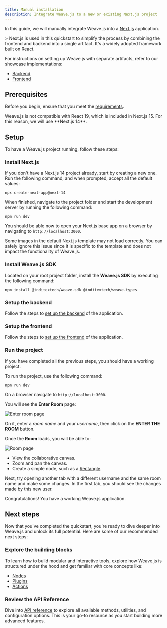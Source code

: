 ```yaml
---
title: Manual installation
description: Integrate Weave.js to a new or existing Next.js project
---
```



In this guide, we will manually integrate Weave.js into a [Next.js](https://nextjs.org/docs) application.

<Callout title="Why Next.js?" type="note">
>
  Next.js is used in this quickstart to simplify the process by combining the frontend and backend into a single artifact.
  It's a widely adopted framework built on React.

  For instructions on setting up Weave.js with separate artifacts, refer to our showcase implementations: 

* [Backend](https://github.com/InditexTech/weavejs-backend)
* [Frontend](https://github.com/InditexTech/weavejs-frontend)
</Callout>

## Prerequisites

Before you begin, ensure that you meet the [requirements](/docs/main/requirements).

<Callout title="Next.js version used">
  Weave.js is not compatible with React 19, which is included in Next.js 15. For this reason, we will use **Next.js 14**.
</Callout>

## Setup

To have a Weave.js project running, follow these steps:

<div className="fd-steps">

<div className="[&_h3]:fd-step">
 
### Install Next.js

If you don't have a Next.js 14 project already, start by creating a new one. 
Run the following command, and when prompted, accept all the default values:

```shell
npx create-next-app@next-14
```

When finished, navigate to the project folder and start the development server by running the following command:

```shell
npm run dev
```

You should be able now to open your Next.js base app on a browser by navigating to `http://localhost:3000`.

<Callout title="Failed to load images" type="warn">
  Some images in the default Next.js template may not load correctly.
  You can safely ignore this issue since it is specific to the template and does not impact the functionality of Weave.js. 
</Callout>

</div>

<div className='[&_h3]:fd-step'>
 
### Install Weave.js SDK

Located on your root project folder, install the **Weave.js SDK** by
executing the following command:

```shell
npm install @inditextech/weave-sdk @inditextech/weave-types
```

</div>

<div className='[&_h3]:fd-step'>
 
### Setup the backend

Follow the steps to [set up the backend](/docs/main/manual-installation/backend) of the application.

</div>

<div className='[&_h3]:fd-step'>
 
### Setup the frontend 

Follow the steps to [set up the frontend](/docs/main/manual-installation/frontend) of the application.

</div>

<div className='[&_h3]:fd-step'>
 
### Run the project

If you have completed all the previous steps, you should have a working project.

To run the project, use the following command:

```shell
npm run dev
```

On a browser navigate to `http://localhost:3000`.  

You will see the **Enter Room** page:

![Enter room page](/images/scaffolding/enter-room.png)

On it, enter a _room name_ and your _username_, then click on the **ENTER THE ROOM** button.

Once the **Room** loads, you will be able to:

![Room page](/images/scaffolding/room.png)

- View the collaborative canvas.
- Zoom and pan the canvas.
- Create a simple node, such as a [Rectangle](/docs/main/build/nodes/rectangle).

Next, try opening another tab with a different username and the same room name and make some changes. 
In the first tab, you should see the changes made by this new user.

Congratulations! You have a working Weave.js application.

</div>
</div>

## Next steps

Now that you've completed the quickstart, you're ready to dive deeper into Weave.js and unlock its full potential. Here are some of our recommended next steps:

### Explore the building blocks

To learn how to build modular and interactive tools, explore how Weave.js is structured under the hood and get familiar with core concepts like:

- [Nodes](/docs/main/build/nodes)
- [Plugins](/docs/main/build/plugins)
- [Actions](/docs/main/build/actions)

### Review the API Reference

Dive into [API reference](/docs/sdk) to explore all available methods, utilities, and configuration options.
This is your go-to resource as you start building more advanced features.
